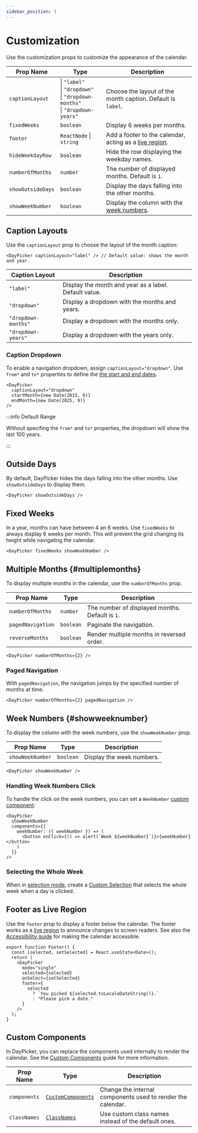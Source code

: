 ```yaml
---
sidebar_position: 3
---
```


# Customization

Use the customization props to customize the appearance of the calendar.

| Prop Name         | Type                                                                                     | Description                                                                                                                                 |
| ----------------- | ---------------------------------------------------------------------------------------- | ------------------------------------------------------------------------------------------------------------------------------------------- |
| `captionLayout`   | \| `"label"`<br/> \| `"dropdown"`<br/> \| `"dropdown-months"`<br/> \| `"dropdown-years"` | Choose the layout of the month caption. Default is `label`.                                                                                 |
| `fixedWeeks`      | `boolean`                                                                                | Display 6 weeks per months.                                                                                                                 |
| `footer`          | `ReactNode` \| `string`                                                                  | Add a footer to the calendar, acting as a [live region](https://developer.mozilla.org/en-US/docs/Web/Accessibility/ARIA/ARIA_Live_Regions). |
| `hideWeekdayRow`  | `boolean`                                                                                | Hide the row displaying the weekday names.                                                                                                  |
| `numberOfMonths`  | `number`                                                                                 | The number of displayed months. Default is `1`.                                                                                             |
| `showOutsideDays` | `boolean`                                                                                | Display the days falling into the other months.                                                                                             |
| `showWeekNumber`  | `boolean`                                                                                | Display the column with the [week numbers](#showweeknumber).                                                                                |

## Caption Layouts

Use the `captionLayout` prop to choose the layout of the month caption:

```tsx
<DayPicker captionLayout="label" /> // Default value: shows the month and year.
```

| Caption Layout      | Description                                           |
| ------------------- | ----------------------------------------------------- |
| `"label"`           | Display the month and year as a label. Default value. |
| `"dropdown"`        | Display a dropdown with the months and years.         |
| `"dropdown-months"` | Display a dropdown with the months only.              |
| `"dropdown-years"`  | Display a dropdown with the years only.               |

### Caption Dropdown

To enable a navigation dropdown, assign `captionLayout="dropdown"`. Use `from*` and `to*` properties to define the [the start and end dates](./navigation.mdx#start-and-end-dates).

```tsx
<DayPicker
  captionLayout="dropdown"
  startMonth={new Date(2015, 6)}
  endMonth={new Date(2025, 9)}
/>
```

<BrowserWindow>
  <Examples.Dropdown />
</BrowserWindow>

:::info Default Range

Without specifing the `from*` and `to*` properties, the dropdown will show the last 100 years.

:::

## Outside Days

By default, DayPicker hides the days falling into the other months. Use `showOutsideDays` to display them.

```tsx
<DayPicker showOutsideDays />
```

<BrowserWindow>
  <Examples.OutsideDays />
</BrowserWindow>

## Fixed Weeks

In a year, months can have between 4 an 6 weeks. Use `fixedWeeks` to always display 6 weeks per month. This will prevent the grid changing its height while navigating the calendar.

```tsx
<DayPicker fixedWeeks showWeekNumber />
```

<BrowserWindow>
  <Examples.FixedWeeks />
</BrowserWindow>

## Multiple Months {#multiplemonths}

To display multiple months in the calendar, use the `numberOfMonths` prop.

| Prop Name         | Type      | Description                                     |
| ----------------- | --------- | ----------------------------------------------- |
| `numberOfMonths`  | `number`  | The number of displayed months. Default is `1`. |
| `pagedNavigation` | `boolean` | Paginate the navigation.                        |
| `reverseMonths`   | `boolean` | Render multiple months in reversed order.       |

```tsx
<DayPicker numberOfMonths={2} />
```

<BrowserWindow>
  <Examples.MultipleMonths />
</BrowserWindow>

### Paged Navigation

With `pagedNavigation`, the navigation jumps by the specified number of months at time.

```tsx
<DayPicker numberOfMonths={2} pagedNavigation />
```

<BrowserWindow>
  <Examples.MultipleMonthsPaged />
</BrowserWindow>

## Week Numbers {#showweeknumber}

To display the column with the week numbers, use the `showWeekNumber` prop.

| Prop Name        | Type      | Description               |
| ---------------- | --------- | ------------------------- |
| `showWeekNumber` | `boolean` | Display the week numbers. |

```tsx
<DayPicker showWeekNumber />
```

<BrowserWindow>
  <Examples.Weeknumber />
</BrowserWindow>

### Handling Week Numbers Click

To handle the click on the week numbers, you can set a `WeekNumber` [custom component](../guides/custom-components):

```tsx
<DayPicker
  showWeekNumber
  components={{
    weekNumber: ({ weekNumber }) => (
      <button onClick={() => alert(`Week ${weekNumber}`)}>{weekNumber}</button>
    )
  }}
/>
```

### Selecting the Whole Week

When in [selection mode](./selection-modes.mdx), create a [Custom Selection](../guides//custom-selections.mdx) that selects the whole week when a day is clicked.

## Footer as Live Region

Use the `footer` prop to display a footer below the calendar. The footer works as a [live region](https://developer.mozilla.org/en-US/docs/Web/Accessibility/ARIA/ARIA_Live_Regions) to announce changes to screen readers. See also the [Accessibility guide](./accessibility.mdx) for making the calendar accessible.

```tsx
export function Footer() {
  const [selected, setSelected] = React.useState<Date>();
  return (
    <DayPicker
      mode="single"
      selected={selected}
      onSelect={setSelected}
      footer={
        selected
          ? `You picked ${selected.toLocaleDateString()}.`
          : "Please pick a date."
      }
    />
  );
}
```

<BrowserWindow>
  <Examples.Footer />
</BrowserWindow>

## Custom Components

In DayPicker, you can replace the components used internally to render the calendar. See the [Custom Components](../guides/custom-components.mdx) guide for more information.

| Prop Name    | Type                                              | Description                                                 |
| ------------ | ------------------------------------------------- | ----------------------------------------------------------- |
| `components` | [`CustomComponents`](../api/index.md#components)  | Change the internal components used to render the calendar. |
| `classNames` | [`ClassNames`](../api/type-aliases/ClassNames.md) | Use custom class names instead of the default ones.         |
